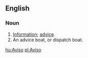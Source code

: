 ==English==
===Noun===
#[[Information]]; [[advice]].
#An advice boat, or dispatch boat.

[[hu:Aviso]]
[[pl:Aviso]]